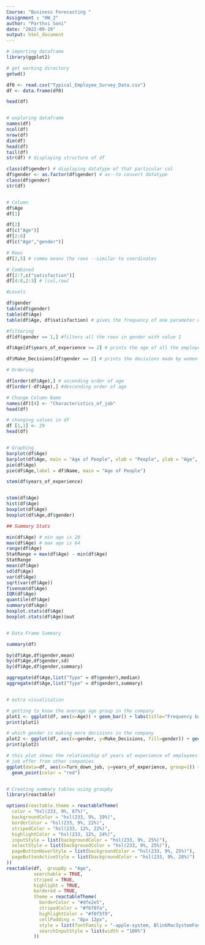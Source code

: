 ---
Course: "Business Forecasting "
Assignment : "HW_2"
author: "Parthvi Soni"
date: "2022-09-19"
output: html_document
---


```{r}


# importing dataframe
library(ggplot2)

# get working directory
getwd()

df0 <- read.csv("Typical_Employee_Survey_Data.csv")
df <- data.frame(df0)

head(df)


# exploring dataframe
names(df)
ncol(df)
nrow(df)
dim(df)
head(df)
tail(df)
str(df) # displaying structure of df

class(df$gender) # displaying datatype of that particular col
df$gender <- as.factor(df$gender) # as--to convert datatype
class(df$gender)
str(df)


# Column
df$Age
df[1]

df[2]
df[c("Age")]
df[2:6]
df[c("Age","gender")]

# Rows
df[2,5] # comma means the rows --similar to coordinates

# Combined
df[2:7,c("satisfaction")]
df[4:8,2:3] # [col,row]

#Levels

df$gender
table(df$gender)
table(df$Age)
table(df$Age, df$satisfaction) # gives the frequency of one parameter with respect to other

#filtering
df[df$gender == 1,] #filters all the rows in gender with value 1

df$Age[df$years_of_experience >= 2] # prints the age of all the employees with years of experience >= 2

df$Make_Decisions[df$gender == 2] # prints the decisions made by women in the company

# Ordering

df[order(df$Age),] # ascending order of age
df[order(-df$Age),] #descending order of age

# Change Column Name
names(df)[4] <- "Characteristics_of_job"
head(df)

# changing values in df
df [1,1] <- 29
head(df)


# Graphing
barplot(df$Age)
barplot(df$Age, main = "Age of People", xlab = "People", ylab = "Age", col = "Blue")
pie(df$Age)
pie(df$Age,label = df$Name, main = "Age of People")

stem(df$years_of_experience)


stem(df$Age)
hist(df$Age)
boxplot(df$Age)
boxplot(df$Age,df$gender)

## Summary Stats

min(df$Age) # min age is 20
max(df$Age) # max age is 64
range(df$Age)
StatRange = max(df$Age) - min(df$Age)
StatRange
mean(df$Age)
sd(df$Age)
var(df$Age)
sqrt(var(df$Age))
fivenum(df$Age)
IQR(df$Age)
quantile(df$Age)
summary(df$Age)
boxplot.stats(df$Age)
boxplot.stats(df$Age)$out


# Data Frame Summary

summary(df)

by(df$Age,df$gender,mean)
by(df$Age,df$gender,sd)
by(df$Age,df$gender,summary)

aggregate(df$Age,list("Type" = df$gender),median)
aggregate(df$Age,list("Type" = df$gender),summary)


# extra visualisation

# getting to know the average age group in the company
plot1 <- ggplot(df, aes(x=Age)) + geom_bar() + labs(title="Frequency bar chart")
print(plot1)

# which gender is making more decisions in the company
plot2 <- ggplot(df, aes(x=gender, y=Make_Decisions, fill=gender)) + geom_bar(stat = "identity")
print(plot2)

# this plot shows the relationship of years of experience of employees with the
# job offer from other companies
ggplot(data=df, aes(x=Turn_down_job, y=years_of_experience, group=1)) +
  geom_point(color = "red")


# Creating summary tables using groupby
library(reactable)

options(reactable.theme = reactableTheme(
  color = "hsl(233, 9%, 87%)",
  backgroundColor = "hsl(233, 9%, 19%)",
  borderColor = "hsl(233, 9%, 22%)",
  stripedColor = "hsl(233, 12%, 22%)",
  highlightColor = "hsl(233, 12%, 24%)",
  inputStyle = list(backgroundColor = "hsl(233, 9%, 25%)"),
  selectStyle = list(backgroundColor = "hsl(233, 9%, 25%)"),
  pageButtonHoverStyle = list(backgroundColor = "hsl(233, 9%, 25%)"),
  pageButtonActiveStyle = list(backgroundColor = "hsl(233, 9%, 28%)")
))
reactable(df,  groupBy = "Age",
          searchable = TRUE,
          striped = TRUE,
          highlight = TRUE,
          bordered = TRUE,
          theme = reactableTheme(
            borderColor = "#dfe2e5",
            stripedColor = "#f6f8fa",
            highlightColor = "#f0f5f9",
            cellPadding = "8px 12px",
            style = list(fontFamily = "-apple-system, BlinkMacSystemFont, Segoe UI, Helvetica, Arial, sans-serif"),
            searchInputStyle = list(width = "100%")
          ))









```
